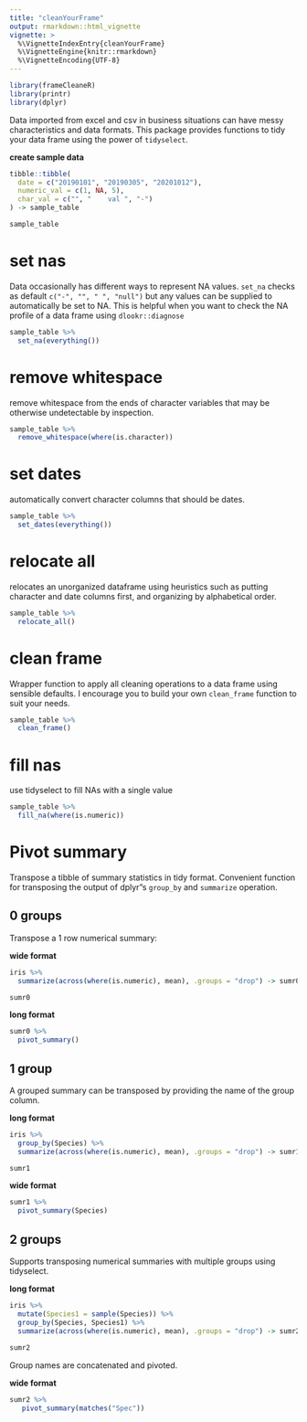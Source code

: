 ```yaml
---
title: "cleanYourFrame"
output: rmarkdown::html_vignette
vignette: >
  %\VignetteIndexEntry{cleanYourFrame}
  %\VignetteEngine{knitr::rmarkdown}
  %\VignetteEncoding{UTF-8}
---
```



```r
library(frameCleaneR)
library(printr)
library(dplyr)
```

Data imported from excel and csv in business situations can have messy characteristics and data formats. This package provides functions to tidy your data frame using the power of `tidyselect`.

**create sample data**

```r
tibble::tibble(
  date = c("20190101", "20190305", "20201012"),
  numeric_val = c(1, NA, 5),
  char_val = c("", "    val ", "-")
) -> sample_table

sample_table
```

# set nas

Data occasionally has different ways to represent NA values. `set_na` checks as default `c("-", "", " ", "null")` but any values can be supplied to automatically be set to NA. This is helpful when you want to check the NA profile of a data frame using `dlookr::diagnose`

```r
sample_table %>% 
  set_na(everything())
```

# remove whitespace

remove whitespace from the ends of character variables that may be otherwise undetectable by inspection.

```r
sample_table %>% 
  remove_whitespace(where(is.character))
```

# set dates

automatically convert character columns that should be dates.

```r
sample_table %>% 
  set_dates(everything())
```
# relocate all

relocates an unorganized dataframe using heuristics such as putting character and date columns first, and organizing by alphabetical order. 

```r
sample_table %>% 
  relocate_all()
```


# clean frame

Wrapper function to apply all cleaning operations to a data frame using sensible defaults. I encourage you to build your own `clean_frame` function to suit your needs. 

```r
sample_table %>% 
  clean_frame()
```

# fill nas

use tidyselect to fill NAs with a single value

```r
sample_table %>% 
  fill_na(where(is.numeric))
```
# Pivot summary

Transpose a tibble of summary statistics in tidy format. Convenient function for transposing the output of dplyr"s `group_by` and `summarize` operation.

## 0 groups

Transpose a 1 row numerical summary:

**wide format**

```r
iris %>% 
  summarize(across(where(is.numeric), mean), .groups = "drop") -> sumr0

sumr0
```

**long format**

```r

sumr0 %>% 
  pivot_summary()

```

## 1 group

A grouped summary can be transposed by providing the name of the group column.

**long format**

```r
iris %>% 
  group_by(Species) %>% 
  summarize(across(where(is.numeric), mean), .groups = "drop") -> sumr1

sumr1
```
**wide format**

```r

sumr1 %>% 
  pivot_summary(Species)
```


## 2 groups

Supports transposing numerical summaries with multiple groups using tidyselect. 

**long format**


```r

iris %>%
  mutate(Species1 = sample(Species)) %>%
  group_by(Species, Species1) %>% 
  summarize(across(where(is.numeric), mean), .groups = "drop") -> sumr2
 
sumr2
```


Group names are concatenated and pivoted.

**wide format**

```r
sumr2 %>% 
   pivot_summary(matches("Spec")) 
```

